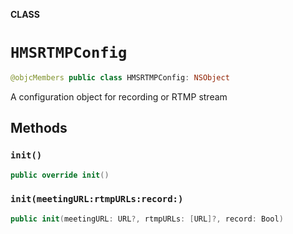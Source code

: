 **CLASS**

# `HMSRTMPConfig`

```swift
@objcMembers public class HMSRTMPConfig: NSObject
```

A configuration object for recording or RTMP stream

## Methods
### `init()`

```swift
public override init()
```

### `init(meetingURL:rtmpURLs:record:)`

```swift
public init(meetingURL: URL?, rtmpURLs: [URL]?, record: Bool)
```
